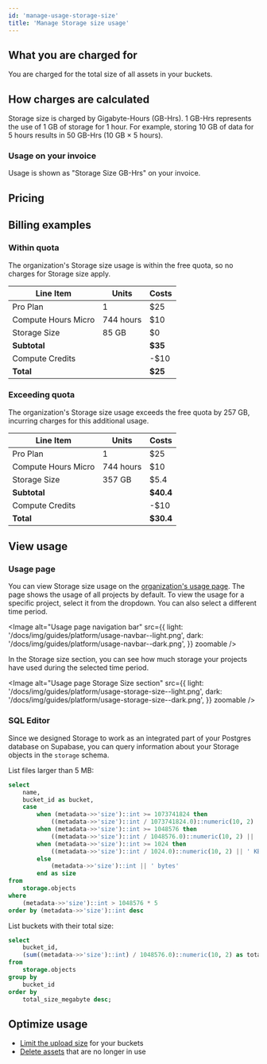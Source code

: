 ```yaml
---
id: 'manage-usage-storage-size'
title: 'Manage Storage size usage'
---
```


## What you are charged for

You are charged for the total size of all assets in your buckets.

## How charges are calculated

Storage size is charged by Gigabyte-Hours (GB-Hrs). 1 GB-Hrs represents the use of 1 GB of storage for 1 hour.
For example, storing 10 GB of data for 5 hours results in 50 GB-Hrs (10 GB × 5 hours).

### Usage on your invoice

Usage is shown as "Storage Size GB-Hrs" on your invoice.

## Pricing

<PricingStorageSize/>

## Billing examples

### Within quota

The organization's Storage size usage is within the free quota, so no charges for Storage size apply.

| Line Item           | Units     | Costs   |
| ------------------- | --------- | ------- |
| Pro Plan            | 1         | $25     |
| Compute Hours Micro | 744 hours | $10     |
| Storage Size        | 85 GB     | $0      |
| **Subtotal**        |           | **$35** |
| Compute Credits     |           | -$10    |
| **Total**           |           | **$25** |

### Exceeding quota

The organization's Storage size usage exceeds the free quota by 257 GB, incurring charges for this additional usage.

| Line Item           | Units     | Costs     |
| ------------------- | --------- | --------- |
| Pro Plan            | 1         | $25       |
| Compute Hours Micro | 744 hours | $10       |
| Storage Size        | 357 GB    | $5.4      |
| **Subtotal**        |           | **$40.4** |
| Compute Credits     |           | -$10      |
| **Total**           |           | **$30.4** |

## View usage

### Usage page

You can view Storage size usage on the [organization's usage page](https://supabase.com/dashboard/org/_/usage). The page shows the usage of all projects by default. To view the usage for a specific project, select it from the dropdown. You can also select a different time period.

<Image
  alt="Usage page navigation bar"
  src={{
    light: '/docs/img/guides/platform/usage-navbar--light.png',
    dark: '/docs/img/guides/platform/usage-navbar--dark.png',
  }}
  zoomable
/>

In the Storage size section, you can see how much storage your projects have used during the selected time period.

<Image
  alt="Usage page Storage Size section"
  src={{
    light: '/docs/img/guides/platform/usage-storage-size--light.png',
    dark: '/docs/img/guides/platform/usage-storage-size--dark.png',
  }}
  zoomable
/>

### SQL Editor

Since we designed Storage to work as an integrated part of your Postgres database on Supabase, you can query information about your Storage objects in the `storage` schema.

List files larger than 5 MB:

```sql
select
    name,
    bucket_id as bucket,
    case
        when (metadata->>'size')::int >= 1073741824 then
            ((metadata->>'size')::int / 1073741824.0)::numeric(10, 2) || ' GB'
        when (metadata->>'size')::int >= 1048576 then
            ((metadata->>'size')::int / 1048576.0)::numeric(10, 2) || ' MB'
        when (metadata->>'size')::int >= 1024 then
            ((metadata->>'size')::int / 1024.0)::numeric(10, 2) || ' KB'
        else
            (metadata->>'size')::int || ' bytes'
        end as size
from
    storage.objects
where
    (metadata->>'size')::int > 1048576 * 5
order by (metadata->>'size')::int desc
```

List buckets with their total size:

```sql
select
    bucket_id,
    (sum((metadata->>'size')::int) / 1048576.0)::numeric(10, 2) as total_size_megabyte
from
    storage.objects
group by
    bucket_id
order by
    total_size_megabyte desc;
```

## Optimize usage

- [Limit the upload size](/docs/guides/storage/production/scaling#limit-the-upload-size) for your buckets
- [Delete assets](/docs/guides/storage/management/delete-objects) that are no longer in use
